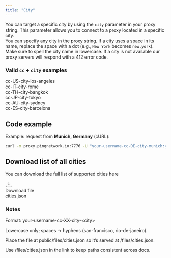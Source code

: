 ```yaml
---
title: "City"
---
```


You can target a specific city by using the `city` parameter in your proxy string. This parameter allows you to connect to a proxy located in a specific city.\
You can specify any city in the proxy string. If a city uses a space in its name, replace the space with a dot (e.g., `New York` becomes `new.york`). Make sure to spell the city name in lowercase. If a city is not available our proxy servers will respond with a 412 error code.

### Valid `cc` + `city` examples

cc-US-city-los-angeles\
cc-IT-city-rome\
cc-TH-city-bangkok\
cc-JP-city-tokyo\
cc-AU-city-sydney\
cc-ES-city-barcelona

## Code example

Example: request from **Munich, Germany** (cURL):

```bash
curl -x proxy.pingnetwork.io:7776 -U "your-username-cc-DE-city-munich:your-password" https://ipinfo.io/json
```

## Download list of all cities

You can download the full list of supported cities here

<div className="mt-3 inline-flex items-center gap-3 rounded-xl border border-zinc-700/60 bg-zinc-900/40 p-4 hover:border-zinc-500/70"> <svg width="22" height="22" viewBox="0 0 24 24" fill="none" className="shrink-0"> <path d="M12 3v10m0 0l-3.5-3.5M12 13l3.5-3.5M4 17v2a2 2 0 002 2h12a2 2 0 002-2v-2" stroke="currentColor" strokeWidth="1.6" strokeLinecap="round" strokeLinejoin="round" /> </svg> <div> <div className="text-sm text-zinc-400"> Download file</div> <a href="/cities.json" download className="font-medium underline underline-offset-4"> cities.json </a> </div> </div>

### Notes

Format: your-username-cc-XX-city-\<city\>

Lowercase only; spaces → hyphens (san-francisco, rio-de-janeiro).

Place the file at public/files/cities.json so it’s served at /files/cities.json.

Use /files/cities.json in the link to keep paths consistent across docs.
